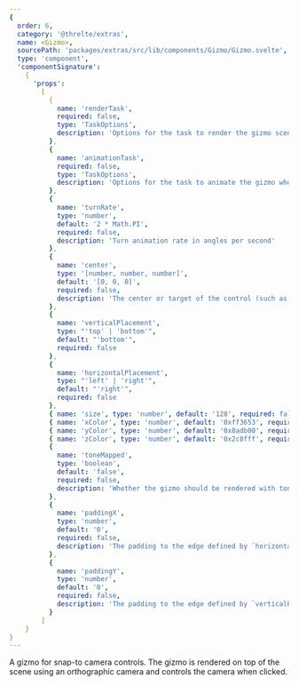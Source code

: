 ```yaml
---
{
  order: 6,
  category: '@threlte/extras',
  name: <Gizmo>,
  sourcePath: 'packages/extras/src/lib/components/Gizmo/Gizmo.svelte',
  type: 'component',
  'componentSignature':
    {
      'props':
        [
          {
            name: 'renderTask',
            required: false,
            type: 'TaskOptions',
            description: 'Options for the task to render the gizmo scene in the viewport. By default, this happens after the `autoRenderTask`.'
          },
          {
            name: 'animationTask',
            required: false,
            type: 'TaskOptions',
            description: 'Options for the task to animate the gizmo when the user clicks one of the handles. By default, this task is added to the `mainStage`.'
          },
          {
            name: 'turnRate',
            type: 'number',
            default: '2 * Math.PI',
            required: false,
            description: 'Turn animation rate in angles per second'
          },
          {
            name: 'center',
            type: '[number, number, number]',
            default: '[0, 0, 0]',
            required: false,
            description: 'The center or target of the control (such as an orbit controller), if it exists.'
          },
          {
            name: 'verticalPlacement',
            type: "'top' | 'bottom'",
            default: "'bottom'",
            required: false
          },
          {
            name: 'horizontalPlacement',
            type: "'left' | 'right'",
            default: "'right'",
            required: false
          },
          { name: 'size', type: 'number', default: '128', required: false },
          { name: 'xColor', type: 'number', default: '0xff3653', required: false },
          { name: 'yColor', type: 'number', default: '0x8adb00', required: false },
          { name: 'zColor', type: 'number', default: '0x2c8fff', required: false },
          {
            name: 'toneMapped',
            type: 'boolean',
            default: 'false',
            required: false,
            description: 'Whether the gizmo should be rendered with tone mapping applied. If set to `true`, the tone mapping declared on `<Canvas>` is used.'
          },
          {
            name: 'paddingX',
            type: 'number',
            default: '0',
            required: false,
            description: 'The padding to the edge defined by `horizontalPlacement`.'
          },
          {
            name: 'paddingY',
            type: 'number',
            default: '0',
            required: false,
            description: 'The padding to the edge defined by `verticalPlacement`.'
          }
        ]
    }
}
---
```


A gizmo for snap-to camera controls. The gizmo is rendered on top of the scene using an orthographic camera and controls the camera when clicked.

<Example path="extras/gizmo" />
